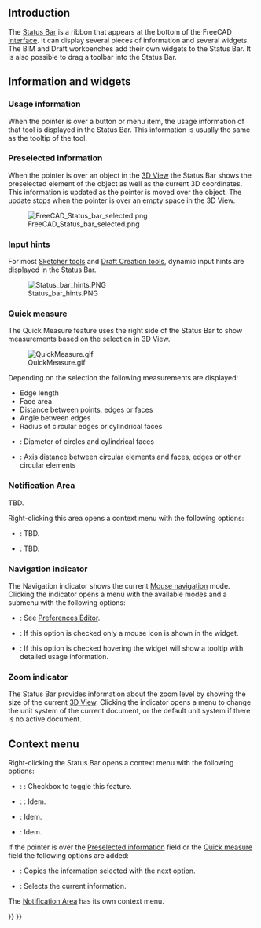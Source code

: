 <languages/>

== Introduction ==

The [[Status_Bar|Status Bar]] is a ribbon that appears at the bottom of the FreeCAD [[Interface|interface]]. It can display several pieces of information and several widgets. The BIM and Draft workbenches add their own widgets to the Status Bar. It is also possible to drag a toolbar into the Status Bar.

== Information and widgets ==

=== Usage information ===

When the pointer is over a button or menu item, the usage information of that tool is displayed in the Status Bar. This information is usually the same as the tooltip of the tool.

=== Preselected information ===

When the pointer is over an object in the [[3D_View|3D View]] the Status Bar shows the preselected element of the object as well as the current 3D coordinates. This information is updated as the pointer is moved over the object. The update stops when the pointer is over an empty space in the 3D View.

[[File:FreeCAD_Status_bar_selected.png]]

=== Input hints ===

{{Version|1.1}}

For most [[Sketcher_Workbench#Tools|Sketcher tools]] and [[Draft_Workbench#Drafting|Draft Creation tools]], dynamic input hints are displayed in the Status Bar.

[[File:Status_bar_hints.PNG]]

=== Quick measure ===

{{Version|1.0}}

The Quick Measure feature uses the right side of the Status Bar to show measurements based on the selection in 3D View.

[[File:QuickMeasure.gif]]

Depending on the selection the following measurements are displayed:
* Edge length
* Face area 
* Distance between points, edges or faces
* Angle between edges
* Radius of circular edges or cylindrical faces
* {{Version|1.1}}: Diameter of circles and cylindrical faces
* {{Version|1.1}}: Axis distance between circular elements and faces, edges or other circular elements

=== Notification Area ===

TBD.

Right-clicking this area opens a context menu with the following options:
* {{MenuCommand|Delete User Notifications}}: TBD.
* {{MenuCommand|Delete All}}: TBD.

=== Navigation indicator ===

The Navigation indicator shows the current [[Mouse_navigation|Mouse navigation]] mode. Clicking the indicator opens a menu with the available modes and a {{MenuCommand|Settings}} submenu with the following options:
* {{MenuCommand|Orbit style}}: See [[Preferences_Editor#Navigation|Preferences Editor]].
* {{MenuCommand|Compact}}: If this option is checked only a mouse icon is shown in the widget.
* {{MenuCommand|Tooltip}}: If this option is checked hovering the widget will show a tooltip with detailed usage information.

=== Zoom indicator ===

The Status Bar provides information about the zoom level by showing the size of the current [[3D_View|3D View]]. Clicking the indicator opens a menu to change the unit system of the current document, or the default unit system if there is no active document.

== Context menu ==

Right-clicking the Status Bar opens a context menu with the following options:
* {{Version|1.1}}: {{MenuCommand|Input hints}}: Checkbox to toggle this feature.
* {{Version|1.1}}: {{MenuCommand|Quick measure}}: Idem.
* {{MenuCommand|Notification Area}}: Idem.
* {{MenuCommand|Navigation indicator}}: Idem.

If the pointer is over the [[#Preselected_information|Preselected information]] field or the [[#Quick_measure|Quick measure]] field the following options are added:
* {{MenuCommand|Copy}}: Copies the information selected with the next option.
* {{MenuCommand|Select All}}: Selects the current information.

The [[#Notification_Area|Notification Area]] has its own context menu.


{{Interface navi{{#translation:}}}}
{{Userdocnavi{{#translation:}}}}